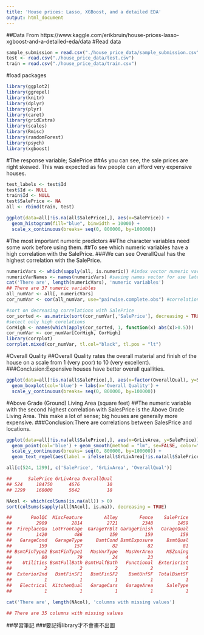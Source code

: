```yaml
---
title: 'House prices: Lasso, XGBoost, and a detailed EDA'
output: html_document
---
```

##Data From https://www.kaggle.com/erikbruin/house-prices-lasso-xgboost-and-a-detailed-eda/data
#Read data
```r
sample_submission = read.csv("./house_price_data/sample_submission.csv")
test <- read.csv("./house_price_data/test.csv")
train = read.csv("./house_price_data/train.csv")


```
#load packages
```r
library(ggplot2)
library(ggrepel)
library(knitr)
library(dplyr)
library(plyr)
library(caret)
library(gridExtra)
library(scales)
library(Rmisc)
library(randomForest)
library(psych)
library(xgboost)

```

#The response variable; SalePrice
##As you can see, the sale prices are right skewed. This was expected as few people can afford very expensive houses.

```r
test_labels <- test$Id
test$Id <- NULL
train$Id <- NULL
test$SalePrice <- NA
all <- rbind(train, test)

ggplot(data=all[!is.na(all$SalePrice),], aes(x=SalePrice)) +
  geom_histogram(fill="blue", binwidth = 10000) +
  scale_x_continuous(breaks= seq(0, 800000, by=100000))

```

#The most important numeric predictors
##The character variables need some work before using them. 
##To see which numeric variables have a high correlation with the SalePrice.
###We can see OverallQual has the highest correlation with the SalePrice.

```r
numericVars <- which(sapply(all, is.numeric)) #index vector numeric variables
numericVarNames <- names(numericVars) #saving names vector for use later on
cat('There are', length(numericVars), 'numeric variables')
## There are 37 numeric variables
all_numVar <- all[, numericVars]
cor_numVar <- cor(all_numVar, use="pairwise.complete.obs") #correlations of all numeric variables

#sort on decreasing correlations with SalePrice
cor_sorted <- as.matrix(sort(cor_numVar[,'SalePrice'], decreasing = TRUE))
#select only high corelations
CorHigh <- names(which(apply(cor_sorted, 1, function(x) abs(x)>0.5)))
cor_numVar <- cor_numVar[CorHigh, CorHigh]
library(corrplot)
corrplot.mixed(cor_numVar, tl.col="black", tl.pos = "lt")

```

#Overall Quality
##Overall Quality rates the overall material and finish of the house on a scale from 1 (very poor) to 10 (very excellent).
###Conclusion:Expensive houses have better overall quallities.
```r
ggplot(data=all[!is.na(all$SalePrice),], aes(x=factor(OverallQual), y=SalePrice))+
  geom_boxplot(col='blue') + labs(x='Overall Quality') +
  scale_y_continuous(breaks= seq(0, 800000, by=100000))

```

#Above Grade (Ground) Living Area (square feet)
##The numeric variable with the second highest correlation with SalesPrice is the Above Grade Living Area. This make a lot of sense; big houses are generally more expensive.
###Conclusion:There are correlations between SalesPrice and locations.
```r
ggplot(data=all[!is.na(all$SalePrice),], aes(x=GrLivArea, y=SalePrice))+
  geom_point(col='blue') + geom_smooth(method = "lm", se=FALSE, color="black", aes(group=1)) +
  scale_y_continuous(breaks= seq(0, 800000, by=100000)) +
  geom_text_repel(aes(label = ifelse(all$GrLivArea[!is.na(all$SalePrice)]>4500, rownames(all), '')))


```

```r
all[c(524, 1299), c('SalePrice', 'GrLivArea', 'OverallQual')]
```

```r
##      SalePrice GrLivArea OverallQual
## 524     184750      4676          10
## 1299    160000      5642          10
```

```r
NAcol <- which(colSums(is.na(all)) > 0)
sort(colSums(sapply(all[NAcol], is.na)), decreasing = TRUE)
```

```r
##       PoolQC  MiscFeature        Alley        Fence    SalePrice 
##         2909         2814         2721         2348         1459 
##  FireplaceQu  LotFrontage  GarageYrBlt GarageFinish   GarageQual 
##         1420          486          159          159          159 
##   GarageCond   GarageType     BsmtCond BsmtExposure     BsmtQual 
##          159          157           82           82           81 
## BsmtFinType2 BsmtFinType1   MasVnrType   MasVnrArea     MSZoning 
##           80           79           24           23            4 
##    Utilities BsmtFullBath BsmtHalfBath   Functional  Exterior1st 
##            2            2            2            2            1 
##  Exterior2nd   BsmtFinSF1   BsmtFinSF2    BsmtUnfSF  TotalBsmtSF 
##            1            1            1            1            1 
##   Electrical  KitchenQual   GarageCars   GarageArea     SaleType 
##            1            1            1            1            1
```

```r
cat('There are', length(NAcol), 'columns with missing values')
```

```r
## There are 35 columns with missing values
```

##學習筆記
###要記得library才不會畫不出圖